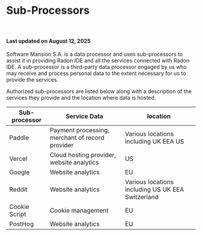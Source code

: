 # Sub-Processors

<br />

#### Last updated on August 12, 2025

Software Mansion S.A. is a data processor and uses sub-processors to assist it in providing Radon IDE and all the services connected with Radon IDE. A sub-processor is a third-party data processor engaged by us who may receive and process personal data to the extent necessary for us to provide the services.

Authorized sub-processors are listed below along with a description of the services they provide and the location where data is hosted.

| Sub-processor | Service Data                                    | location                                          |
| ------------- | ----------------------------------------------- | ------------------------------------------------- |
| Paddle        | Payment processing, merchant of record provider | Various locations including UK EEA US             |
| Vercel        | Cloud hosting provider, website analytics       | US                                                |
| Google        | Website analytics                               | EU                                                |
| Reddit        | Website analytics                               | Various locations including US UK EEA Switzerland |
| Cookie Script | Cookie management                               | EU                                                |
| PostHog       | Website analytics                               | EU                                                |
